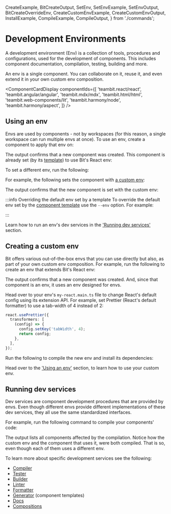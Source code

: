   CreateExample,
  BitCreateOutput,
  SetEnv,
  SetEnvExample,
  SetEnvOutput,
  BitCreateOverrideEnv,
  CreateCustomEnvExample,
  CreateCustomEnvOutput,
  InstallExample,
  CompileExample,
  CompileOutput,
} from './commands';

# Development Environments

A development environment (Env) is a collection of tools, procedures and configurations, used for the development of components. This includes component documentation, compilation, testing, building and more.

An env is a single component. You can collaborate on it, reuse it, and even extend it in your own custom env composition.

<ComponentCardDisplay
  componentIds={[
    'teambit.react/react',
    'teambit.angular/angular',
    'teambit.mdx/mdx',
    'teambit.html/html',
    'teambit.web-components/lit',
    'teambit.harmony/node',
    'teambit.harmony/aspect',
  ]}
/>

## Using an env

Envs are used by components - not by workspaces (for this reason, a single workspace can run multiple envs at once). To use an env, create a component to apply that env on:

<CreateExample />

The output confirms that a new component was created. This component is already set (by its [template](/dev-services/generator/generate-component)) to use Bit's React env:

<BitCreateOutput />

To set a different env, run the following:

<SetEnv />

For example, the following sets the component with [a custom env](#creating-a-custom-env):

<SetEnvExample />

The output confirms that the new component is set with the custom env:

<SetEnvOutput />

:::info Overriding the default env set by a template
To override the default env set by the [component template](/dev-services/generator/generate-component) use the `--env` option. For example:

<BitCreateOverrideEnv />

:::

Learn how to run an env's dev services in the ['Running dev services'](#running-dev-services) section.

## Creating a custom env

Bit offers various out-of-the-box envs that you can use directly but also, as part of your own custom env composition.
For example, run the following to create an env that extends Bit's React env:

<CreateCustomEnvExample />

<ExtendedEnv />

The output confirms that a new component was created. And, since that component is an env, it uses an env designed for envs.

<CreateCustomEnvOutput />

Head over to your env's `my-react.main.ts` file to change React's default config using its extension API.
For example, set Prettier (React's default formatter) to use a tab-width of 4 instead of 2:

```ts
react.usePrettier({
  transformers: [
    (config) => {
      config.setKey('tabWidth', 4);
      return config;
    },
  ],
});
```

Run the following to compile the new env and install its dependencies:

<InstallExample />

<CompileExample />

Head over to the ['Using an env'](#using-an-env) section, to learn how to use your custom env.

## Running dev services

Dev services are component development procedures that are provided by envs. Even though different envs provide different implementations of these dev services, they all use the same standardized interfaces.

For example, run the following command to compile your components' code:

<CompileExample />

The output lists all components affected by the compilation. Notice how the custom env and the component that uses it, were both compiled. That is so, even though each of them uses a different env.

<CompileOutput />

To learn more about specific development services see the following:

- [Compiler](https://bit.dev/docs/dev-services/compiler/compiler-overview)
- [Tester](https://bit.dev/docs/dev-services/tester/tester-overview)
- [Builder](https://bit.dev/docs/dev-services/builder/builder-overview)
- [Linter](https://bit.dev/docs/dev-services/linter/linter-overview)
- [Formatter](https://bit.dev/docs/dev-services/formatter/formatter-overview)
- [Generator](https://bit.dev/docs/dev-services/generator/generator-overview) (component templates)
- [Docs](https://bit.dev/docs/dev-services/docs/docs-overview)
- [Compositions](https://bit.dev/docs/dev-services/compositions/compositions-overvieww)
